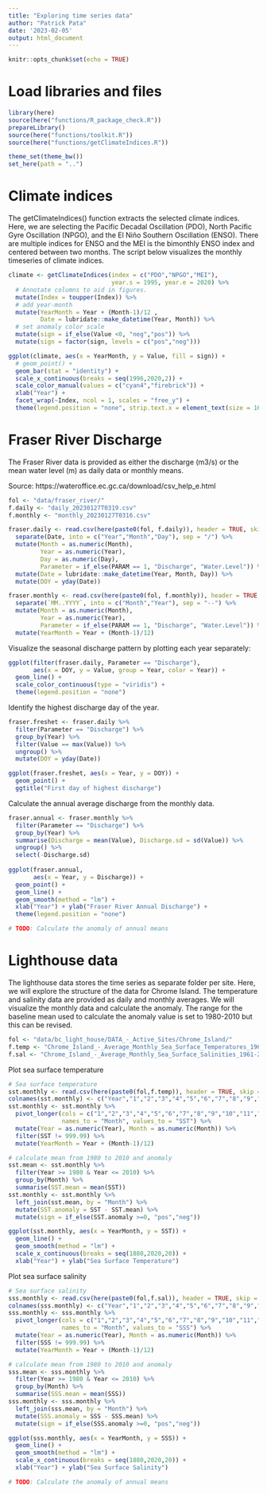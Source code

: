 ```yaml
---
title: "Exploring time series data"
author: "Patrick Pata"
date: '2023-02-05'
output: html_document
---
```


```r
knitr::opts_chunk$set(echo = TRUE)
```

# Load libraries and files
```r
library(here)
source(here("functions/R_package_check.R"))
prepareLibrary()
source(here("functions/toolkit.R"))
source(here("functions/getClimateIndices.R"))

theme_set(theme_bw())
set_here(path = "..")
```

# Climate indices
The getClimateIndices() function extracts the selected climate indices. Here, we are selecting the Pacific Decadal Oscillation (PDO), North Pacific Gyre Oscillation (NPGO), and the El Niño Southern Oscillation (ENSO). There are multiple indices for ENSO and the MEI is the bimonthly ENSO index and centered between two months. The script below visualizes the monthly timeseries of climate indices.
```r
climate <- getClimateIndices(index = c("PDO","NPGO","MEI"), 
                             year.s = 1995, year.e = 2020) %>% 
  # Annotate columns to aid in figures.
  mutate(Index = toupper(Index)) %>% 
  # add year-month
  mutate(YearMonth = Year + (Month-1)/12 ,
         Date = lubridate::make_datetime(Year, Month)) %>% 
  # set anomaly color scale
  mutate(sign = if_else(Value <0, "neg","pos")) %>% 
  mutate(sign = factor(sign, levels = c("pos","neg")))

ggplot(climate, aes(x = YearMonth, y = Value, fill = sign)) +
  # geom_point() +
  geom_bar(stat = "identity") +
  scale_x_continuous(breaks = seq(1996,2020,2)) +
  scale_color_manual(values = c("cyan4","firebrick")) +
  xlab("Year") +
  facet_wrap(~Index, ncol = 1, scales = "free_y") +
  theme(legend.position = "none", strip.text.x = element_text(size = 16))

```

# Fraser River Discharge
The Fraser River data is provided as either the discharge (m3/s) or the mean water level (m) as daily data or monthly means. 

Source: https://wateroffice.ec.gc.ca/download/csv_help_e.html
```r
fol <- "data/fraser_river/"
f.daily <- "daily_20230127T0319.csv"
f.monthly <- "monthly_20230127T0316.csv"

fraser.daily <- read.csv(here(paste0(fol, f.daily)), header = TRUE, skip = 1) %>% 
  separate(Date, into = c("Year","Month","Day"), sep = "/") %>% 
  mutate(Month = as.numeric(Month),
         Year = as.numeric(Year),
         Day = as.numeric(Day),
         Parameter = if_else(PARAM == 1, "Discharge", "Water.Level")) %>% 
  mutate(Date = lubridate::make_datetime(Year, Month, Day)) %>% 
  mutate(DOY = yday(Date))

fraser.monthly <- read.csv(here(paste0(fol, f.monthly)), header = TRUE, skip = 1) %>% 
  separate(`MM..YYYY`, into = c("Month","Year"), sep = "--") %>% 
  mutate(Month = as.numeric(Month),
         Year = as.numeric(Year),
         Parameter = if_else(PARAM == 1, "Discharge", "Water.Level")) %>% 
  mutate(YearMonth = Year + (Month-1)/12)
```

Visualize the seasonal discharge pattern by plotting each year separately:
```r
ggplot(filter(fraser.daily, Parameter == "Discharge"),
       aes(x = DOY, y = Value, group = Year, color = Year)) +
  geom_line() +
  scale_color_continuous(type = "viridis") +
  theme(legend.position = "none")
```

Identify the highest discharge day of the year.
```r
fraser.freshet <- fraser.daily %>% 
  filter(Parameter == "Discharge") %>% 
  group_by(Year) %>% 
  filter(Value == max(Value)) %>% 
  ungroup() %>% 
  mutate(DOY = yday(Date))

ggplot(fraser.freshet, aes(x = Year, y = DOY)) +
  geom_point() +
  ggtitle("First day of highest discharge")
```

Calculate the annual average discharge from the monthly data.
```r
fraser.annual <- fraser.monthly %>% 
  filter(Parameter == "Discharge") %>% 
  group_by(Year) %>% 
  summarise(Discharge = mean(Value), Discharge.sd = sd(Value)) %>%
  ungroup() %>% 
  select(-Discharge.sd)
  
ggplot(fraser.annual,
       aes(x = Year, y = Discharge)) +
  geom_point() +
  geom_line() +
  geom_smooth(method = "lm") +
  xlab("Year") + ylab("Fraser River Annual Discharge") +
  theme(legend.position = "none")

# TODO: Calculate the anomaly of annual means
```

# Lighthouse data
The lighthouse data stores the time series as separate folder per site. Here, we will explore the structure of the data for Chrome Island. The temperature and salinity data are provided as daily and monthly averages. We will visualize the monthly data and calculate the anomaly. The range for the baseline mean used to calculate the anomaly value is set to 1980-2010 but this can be revised.
```r
fol <- "data/bc_light_house/DATA_-_Active_Sites/Chrome_Island/"
f.temp <- "Chrome_Island_-_Average_Monthly_Sea_Surface_Temperatures_1961-2022.csv"
f.sal <- "Chrome_Island_-_Average_Monthly_Sea_Surface_Salinities_1961-2022.csv"
```

Plot sea surface temperature
```r
# Sea surface temperature
sst.monthly <- read.csv(here(paste0(fol,f.temp)), header = TRUE, skip = 1 )
colnames(sst.monthly) <- c("Year","1","2","3","4","5","6","7","8","9","10","11","12")
sst.monthly <- sst.monthly %>%
  pivot_longer(cols = c("1","2","3","4","5","6","7","8","9","10","11","12"),
               names_to = "Month", values_to = "SST") %>% 
  mutate(Year = as.numeric(Year), Month = as.numeric(Month)) %>% 
  filter(SST != 999.99) %>% 
  mutate(YearMonth = Year + (Month-1)/12)

# calculate mean from 1980 to 2010 and anomaly
sst.mean <- sst.monthly %>% 
  filter(Year >= 1980 & Year <= 2010) %>% 
  group_by(Month) %>% 
  summarise(SST.mean = mean(SST))
sst.monthly <- sst.monthly %>% 
  left_join(sst.mean, by = "Month") %>% 
  mutate(SST.anomaly = SST - SST.mean) %>% 
  mutate(sign = if_else(SST.anomaly >=0, "pos","neg"))

ggplot(sst.monthly, aes(x = YearMonth, y = SST)) +
  geom_line() +
  geom_smooth(method = "lm") +
  scale_x_continuous(breaks = seq(1880,2020,20)) +
  xlab("Year") + ylab("Sea Surface Temperature")
```

Plot sea surface salinity
```r
# Sea surface salinity
sss.monthly <- read.csv(here(paste0(fol,f.sal)), header = TRUE, skip = 1 )
colnames(sss.monthly) <- c("Year","1","2","3","4","5","6","7","8","9","10","11","12")
sss.monthly <- sss.monthly %>%
  pivot_longer(cols = c("1","2","3","4","5","6","7","8","9","10","11","12"),
               names_to = "Month", values_to = "SSS") %>% 
  mutate(Year = as.numeric(Year), Month = as.numeric(Month)) %>% 
  filter(SSS != 999.99) %>% 
  mutate(YearMonth = Year + (Month-1)/12)

# calculate mean from 1980 to 2010 and anomaly
sss.mean <- sss.monthly %>% 
  filter(Year >= 1980 & Year <= 2010) %>% 
  group_by(Month) %>% 
  summarise(SSS.mean = mean(SSS))
sss.monthly <- sss.monthly %>% 
  left_join(sss.mean, by = "Month") %>% 
  mutate(SSS.anomaly = SSS - SSS.mean) %>% 
  mutate(sign = if_else(SSS.anomaly >=0, "pos","neg"))

ggplot(sss.monthly, aes(x = YearMonth, y = SSS)) +
  geom_line() +
  geom_smooth(method = "lm") +
  scale_x_continuous(breaks = seq(1880,2020,20)) +
  xlab("Year") + ylab("Sea Surface Salinity")

# TODO: Calculate the anomaly of annual means
```
